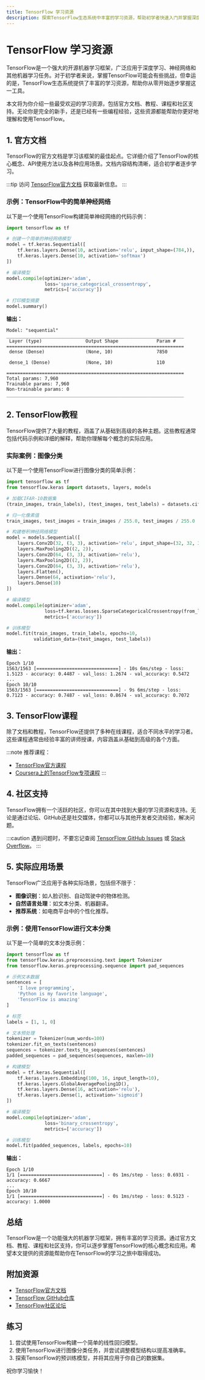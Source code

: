 ```yaml
---
title: TensorFlow 学习资源
description: 探索TensorFlow生态系统中丰富的学习资源，帮助初学者快速入门并掌握深度学习框架的核心概念和应用。
---
```


# TensorFlow 学习资源

TensorFlow是一个强大的开源机器学习框架，广泛应用于深度学习、神经网络和其他机器学习任务。对于初学者来说，掌握TensorFlow可能会有些挑战，但幸运的是，TensorFlow生态系统提供了丰富的学习资源，帮助你从零开始逐步掌握这一工具。

本文将为你介绍一些最受欢迎的学习资源，包括官方文档、教程、课程和社区支持。无论你是完全的新手，还是已经有一些编程经验，这些资源都能帮助你更好地理解和使用TensorFlow。

## 1. 官方文档

TensorFlow的官方文档是学习该框架的最佳起点。它详细介绍了TensorFlow的核心概念、API使用方法以及各种应用场景。文档内容结构清晰，适合初学者逐步学习。

:::tip
访问 [TensorFlow官方文档](https://www.tensorflow.org/overview) 获取最新信息。
:::

### 示例：TensorFlow中的简单神经网络

以下是一个使用TensorFlow构建简单神经网络的代码示例：

```python
import tensorflow as tf

# 创建一个简单的神经网络模型
model = tf.keras.Sequential([
    tf.keras.layers.Dense(10, activation='relu', input_shape=(784,)),
    tf.keras.layers.Dense(10, activation='softmax')
])

# 编译模型
model.compile(optimizer='adam',
              loss='sparse_categorical_crossentropy',
              metrics=['accuracy'])

# 打印模型摘要
model.summary()
```

**输出：**
```
Model: "sequential"
_________________________________________________________________
 Layer (type)                Output Shape              Param #   
=================================================================
 dense (Dense)               (None, 10)                7850      
                                                                 
 dense_1 (Dense)             (None, 10)                110       
                                                                 
=================================================================
Total params: 7,960
Trainable params: 7,960
Non-trainable params: 0
_________________________________________________________________
```

## 2. TensorFlow教程

TensorFlow提供了大量的教程，涵盖了从基础到高级的各种主题。这些教程通常包括代码示例和详细的解释，帮助你理解每个概念的实际应用。

### 实际案例：图像分类

以下是一个使用TensorFlow进行图像分类的简单示例：

```python
import tensorflow as tf
from tensorflow.keras import datasets, layers, models

# 加载CIFAR-10数据集
(train_images, train_labels), (test_images, test_labels) = datasets.cifar10.load_data()

# 归一化像素值
train_images, test_images = train_images / 255.0, test_images / 255.0

# 构建卷积神经网络模型
model = models.Sequential([
    layers.Conv2D(32, (3, 3), activation='relu', input_shape=(32, 32, 3)),
    layers.MaxPooling2D((2, 2)),
    layers.Conv2D(64, (3, 3), activation='relu'),
    layers.MaxPooling2D((2, 2)),
    layers.Conv2D(64, (3, 3), activation='relu'),
    layers.Flatten(),
    layers.Dense(64, activation='relu'),
    layers.Dense(10)
])

# 编译模型
model.compile(optimizer='adam',
              loss=tf.keras.losses.SparseCategoricalCrossentropy(from_logits=True),
              metrics=['accuracy'])

# 训练模型
model.fit(train_images, train_labels, epochs=10, 
          validation_data=(test_images, test_labels))
```

**输出：**
```
Epoch 1/10
1563/1563 [==============================] - 10s 6ms/step - loss: 1.5123 - accuracy: 0.4487 - val_loss: 1.2674 - val_accuracy: 0.5472
...
Epoch 10/10
1563/1563 [==============================] - 9s 6ms/step - loss: 0.7123 - accuracy: 0.7487 - val_loss: 0.8674 - val_accuracy: 0.7072
```

## 3. TensorFlow课程

除了文档和教程，TensorFlow还提供了多种在线课程，适合不同水平的学习者。这些课程通常由经验丰富的讲师授课，内容涵盖从基础到高级的各个方面。

:::note
推荐课程：
- [TensorFlow官方课程](https://www.tensorflow.org/resources/learn-ml)
- [Coursera上的TensorFlow专项课程](https://www.coursera.org/specializations/tensorflow-in-practice)
:::

## 4. 社区支持

TensorFlow拥有一个活跃的社区，你可以在其中找到大量的学习资源和支持。无论是通过论坛、GitHub还是社交媒体，你都可以与其他开发者交流经验，解决问题。

:::caution
遇到问题时，不要忘记查阅 [TensorFlow GitHub Issues](https://github.com/tensorflow/tensorflow/issues) 或 [Stack Overflow](https://stackoverflow.com/questions/tagged/tensorflow)。
:::

## 5. 实际应用场景

TensorFlow广泛应用于各种实际场景，包括但不限于：

- **图像识别**：如人脸识别、自动驾驶中的物体检测。
- **自然语言处理**：如文本分类、机器翻译。
- **推荐系统**：如电商平台中的个性化推荐。

### 示例：使用TensorFlow进行文本分类

以下是一个简单的文本分类示例：

```python
import tensorflow as tf
from tensorflow.keras.preprocessing.text import Tokenizer
from tensorflow.keras.preprocessing.sequence import pad_sequences

# 示例文本数据
sentences = [
    'I love programming',
    'Python is my favorite language',
    'TensorFlow is amazing'
]

# 标签
labels = [1, 1, 0]

# 文本预处理
tokenizer = Tokenizer(num_words=100)
tokenizer.fit_on_texts(sentences)
sequences = tokenizer.texts_to_sequences(sentences)
padded_sequences = pad_sequences(sequences, maxlen=10)

# 构建模型
model = tf.keras.Sequential([
    tf.keras.layers.Embedding(100, 16, input_length=10),
    tf.keras.layers.GlobalAveragePooling1D(),
    tf.keras.layers.Dense(16, activation='relu'),
    tf.keras.layers.Dense(1, activation='sigmoid')
])

# 编译模型
model.compile(optimizer='adam',
              loss='binary_crossentropy',
              metrics=['accuracy'])

# 训练模型
model.fit(padded_sequences, labels, epochs=10)
```

**输出：**
```
Epoch 1/10
1/1 [==============================] - 0s 1ms/step - loss: 0.6931 - accuracy: 0.6667
...
Epoch 10/10
1/1 [==============================] - 0s 1ms/step - loss: 0.5123 - accuracy: 1.0000
```

## 总结

TensorFlow是一个功能强大的机器学习框架，拥有丰富的学习资源。通过官方文档、教程、课程和社区支持，你可以逐步掌握TensorFlow的核心概念和应用。希望本文提供的资源能帮助你在TensorFlow的学习之旅中取得成功。

## 附加资源

- [TensorFlow官方文档](https://www.tensorflow.org/overview)
- [TensorFlow GitHub仓库](https://github.com/tensorflow/tensorflow)
- [TensorFlow社区论坛](https://discuss.tensorflow.org/)

## 练习

1. 尝试使用TensorFlow构建一个简单的线性回归模型。
2. 使用TensorFlow进行图像分类任务，并尝试调整模型结构以提高准确率。
3. 探索TensorFlow的预训练模型，并将其应用于你自己的数据集。

祝你学习愉快！